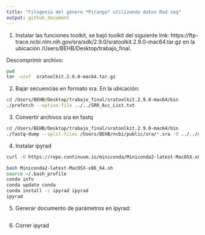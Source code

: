 ```yaml
---
title: "Filogenia del género *Piranga* utilizando datos Rad seq"
output: github_document
---
```

1. Instalar las funciones toolkit, se bajó toolkit del siguiente link: https://ftp-trace.ncbi.nlm.nih.gov/sra/sdk/2.9.0/sratoolkit.2.9.0-mac64.tar.gz 
en la ubicación /Users/BEHB/Desktop/trabajo_final.

Descomprimir archivo:
```bash
pwd
tar -xzvf  sratoolkit.2.9.0-mac64.tar.gz
```
2. Bajar secuencias en formato sra. En la ubicación: 

```bash
cd /Users/BEHB/Desktop/trabajo_final/sratoolkit.2.9.0-mac64/bin
./prefetch --option-file ../../SRR_Acc_List.txt
```
3. Convertir archivos sra en fastq
```bash
cd /Users/BEHB/Desktop/trabajo_final/sratoolkit.2.9.0-mac64/bin
./fastq-dump --split-files /Users/BEHB/ncbi/public/sra/*.sra -O ../../data/fastq/
```
4. Instalar ipyrad 
```bash

curl -O https://repo.continuum.io/miniconda/Miniconda2-latest-MacOSX-x86_64.sh

bash Miniconda2-latest-MacOSX-x86_64.sh
source ~/.bash_profile
conda info
conda update conda
conda install -c ipyrad ipyrad
ipyrad
```
5. Generar documento de parámetros en ipyrad:
```bash

```
6. Correr ipyrad
```bash

```

